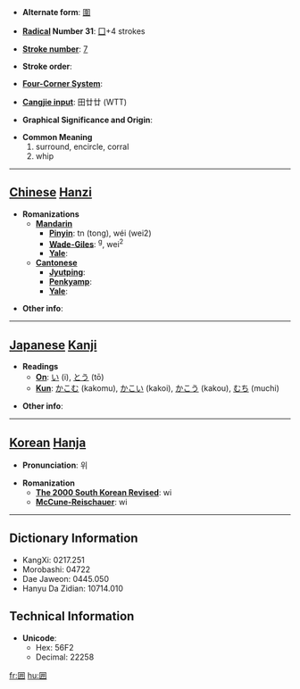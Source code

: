 * '''Alternate form''': [[圍]]

* '''[[Wiktionary:Chinese radical index| Radical]] Number 31''': [[Wiktionary:Chinese radical index 囗|囗]]+4 strokes

* '''[[Wiktionary:Chinese total strokes index|Stroke number]]''': [[Wiktionary:Chinese total strokes index 7|7]]

* '''Stroke order''': 

* '''[[Wiktionary:Chinese four corner index|Four-Corner System]]''': 

* '''[[Wiktionary:Chinese Cangjie index|Cangjie input]]''': 田廿廿 (WTT)

* '''Graphical Significance and Origin''': 

* '''Common Meaning'''
*#surround, encircle, corral
*# whip


----

== [[Chinese]] [[Hanzi]] ==

* '''Romanizations'''
** '''[[Mandarin]]'''
*** '''[[Pinyin]]''': tn (tong), wéi (wei2)
*** '''[[Wade-Giles]]''': <sup>g</sup>, wei<sup>2</sup>
*** '''[[Yale]]''': 
** '''[[Cantonese]]'''
*** '''[[Jyutping]]''':
*** '''[[Penkyamp]]''': 
*** '''[[Yale]]''': 

* '''Other info''': 

----

== [[Japanese]] [[Kanji]] ==

* '''Readings'''
** '''[[On]]''': [[い]] (i), [[とう]] (tō)
** '''[[Kun]]''': [[かこむ]] (kakomu), [[かこい]] (kakoi), [[かこう]] (kakou), [[むち]] (muchi)

* '''Other info''':  

----

== [[Korean]] [[Hanja]] ==

* '''Pronunciation''': 위

* '''Romanization'''
** '''[[The 2000 South Korean Revised Romanization|The 2000 South Korean Revised]]''': wi
** '''[[McCune-Reischauer]]''': wi

----

== Dictionary Information ==

* KangXi: 0217.251
* Morobashi: 04722
* Dae Jaweon: 0445.050
* Hanyu Da Zidian: 10714.010

== Technical Information ==

* '''Unicode''':
** Hex: 56F2
** Decimal: 22258

[[fr:囲]]
[[hu:囲]]